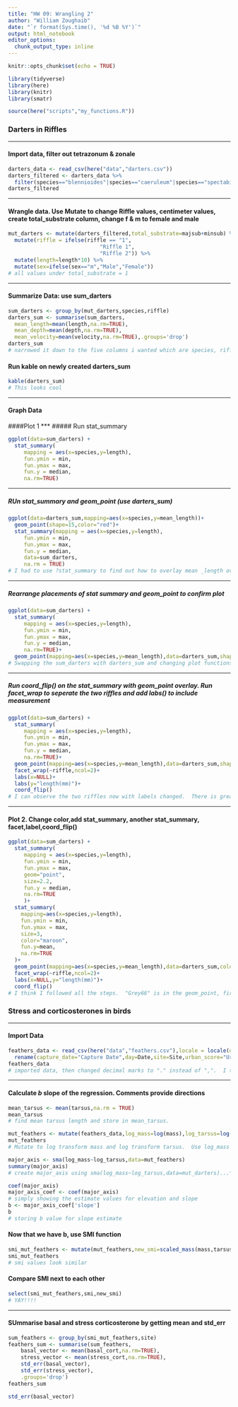 ```yaml
---
title: "HW 09: Wrangling 2"
author: "William Zoughaib"
date: "`r format(Sys.time(), '%d %B %Y')`"
output: html_notebook
editor_options: 
  chunk_output_type: inline
---
```

```r
knitr::opts_chunk$set(echo = TRUE)
```
```r
library(tidyverse)
library(here)
library(knitr)
library(smatr)
```
```r
source(here("scripts","my_functions.R"))
```


### **Darters in Riffles**
***
#### Import data, filter out tetrazonum & zonale
```r
darters_data <- read_csv(here("data","darters.csv"))
darters_filtered <- darters_data %>% 
  filter(species=="blennioides"|species=="caeruleum"|species=="spectabile")
darters_filtered
```
***
#### Wrangle data.  Use Mutate to change Riffle values, centimeter values, create total_substrate column, change f & m to female and male
```r
mut_darters <- mutate(darters_filtered,total_substrate=majsub+minsub) %>% 
  mutate(riffle = ifelse(riffle == "1", 
                             "Riffle 1", 
                             "Riffle 2")) %>% 
  mutate(length=length*10) %>% 
  mutate(sex=ifelse(sex=="m","Male","Female"))
# all values under total_substrate = 1
```
***
#### Summarize Data: use sum_darters
```r
sum_darters <- group_by(mut_darters,species,riffle)   
darters_sum <- summarise(sum_darters,
  mean_length=mean(length,na.rm=TRUE), 
  mean_depth=mean(depth,na.rm=TRUE),
  mean_velocity=mean(velocity,na.rm=TRUE),.groups='drop')
darters_sum
# narrowed it down to the five columns i wanted which are species, riffle, mean_length,mean_depth.  This was tough.
```
#### Run kable on newly created darters_sum
```r
kable(darters_sum)
# This looks cool
```
***
#### Graph Data
####Plot 1
***
##### Run stat_summary
```r
ggplot(data=sum_darters) + 
  stat_summary(
     mapping = aes(x=species,y=length),
     fun.ymin = min,
     fun.ymax = max,
     fun.y = median,
     na.rm=TRUE)
```
***
##### RUn stat_summary and geom_point (use darters_sum)
```r
ggplot(data=darters_sum,mapping=aes(x=species,y=mean_length))+
  geom_point(shape=15,color="red")+
  stat_summary(mapping = aes(x=species,y=length),
     fun.ymin = min,
     fun.ymax = max,
     fun.y = median,
     data=sum_darters,
     na.rm = TRUE)
# I had to use ?stat_summary to find out how to overlay mean _length over length.  I think this is how you do it?  You have to determine what the data is somehow.  I also added color to the square shape as it will be easier to notice
```
***
##### Rearrange placements of stat summary and geom_point to confirm plot
```r
ggplot(data=sum_darters) + 
  stat_summary(
     mapping = aes(x=species,y=length),
     fun.ymin = min,
     fun.ymax = max,
     fun.y = median,
     na.rm=TRUE)+
  geom_point(mapping=aes(x=species,y=mean_length),data=darters_sum,shape=15,color="red")
# Swapping the sum_darters with darters_sum and changing plot functions still results in the same thing.
```
***
##### Run coord_flip() on the stat_summary with geom_point overlay.  Run facet_wrap to seperate the two riffles and add labs() to include measurement
```r
ggplot(data=sum_darters) + 
  stat_summary(
     mapping = aes(x=species,y=length),
     fun.ymin = min,
     fun.ymax = max,
     fun.y = median,
     na.rm=TRUE)+
  geom_point(mapping=aes(x=species,y=mean_length),data=darters_sum,shape=15,color="red")+
  facet_wrap(~riffle,ncol=2)+
  labs(x=NULL)+
  labs(y="length(mm)")+
  coord_flip()
# I can observe the two riffles now with labels changed.  There is greater variance in Riffle 2 than in Riffle 1
```
***
#### Plot 2.  Change color,add stat_summary, another stat_summary, facet,label,coord_flip()
```r
ggplot(data=sum_darters) + 
  stat_summary(
     mapping = aes(x=species,y=length),
     fun.ymin = min,
     fun.ymax = max,
     geom="point",
     size=2.2,
     fun.y = median,
     na.rm=TRUE
     )+
  stat_summary(
    mapping=aes(x=species,y=length),
    fun.ymin = min,
    fun.ymax = max,
    size=3,
    color="maroon",
    fun.y=mean,
    na.rm=TRUE
  )+
  geom_point(mapping=aes(x=species,y=mean_length),data=darters_sum,color="grey66")+
  facet_wrap(~riffle,ncol=2)+
  labs(x=NULL,y="length(mm)")+
  coord_flip()
# I think I followed all the steps.  "Grey66" is in the geom_point, first stat_summary has median,"point", & 2.2.  Second stat_summary has mean,3, and maroon.  It is just not what I expected.  
```







### Stress and corticosterones in birds
***
#### Import Data
```r
feathers_data <- read_csv(here("data","feathers.csv"),locale = locale(decimal_mark = ",")) %>% 
  rename(capture_date="Capture Date",day=Date,site=Site,urban_score="Urba Score",cortF="CortF ng/mg",cortB="CortF ng/mm", sex=Sex,smi=SMI,tarsus=Tarsus,mass=Mass,basal_cort=Bas_Cort,stress_cort=Stress_Cort)
feathers_data
# imported data, then changed decimal marks to "." instead of ",".  I then changed column names.  I needed to remember to do "around spaced words" to change column name.  Saved data as feathers_data.  
```

***
#### Calculate _b_ slope of the regression. Comments provide directions
```r
mean_tarsus <- mean(tarsus,na.rm = TRUE)
mean_tarsus
# find mean tarsus length and store in mean_tarsus.
```
```r
mut_feathers <- mutate(feathers_data,log_mass=log(mass),log_tarsus=log(tarsus))
mut_feathers
# Mutate to log transform mass and log transform tarsus.  Use log_mass and log_tarsus.  
```
```r
major_axis <- sma(log_mass~log_tarsus,data=mut_feathers)
summary(major_axis)
# create major_axis using sma(log_mass~log_tarsus,data=mut_darters)...**DO NOT USE -** or you will have issues!!!!!!  Then apply summary function
```
```r
coef(major_axis)
major_axis_coef <- coef(major_axis)
# simply showing the estimate values for elevation and slope
b <- major_axis_coef['slope']
b
# storing b value for slope estimate
```
#### Now that we have b, use SMI function
```r
smi_mut_feathers <- mutate(mut_feathers,new_smi=scaled_mass(mass,tarsus,b))  
smi_mut_feathers
# smi values look similar
```
#### Compare SMI next to each other
```r
select(smi_mut_feathers,smi,new_smi)
# YAY!!!! 
```
***
#### SUmmarise basal and stress corticosterone by getting mean and std_err
```r
sum_feathers <- group_by(smi_mut_feathers,site)
feathers_sum <- summarise(sum_feathers,
    basal_vector <- mean(basal_cort,na.rm=TRUE),
    stress_vector <- mean(stress_cort,na.rm=TRUE),
    std_err(basal_vector),
    std_err(stress_vector),
    .groups='drop')
feathers_sum
```
```r
std_err(basal_vector)
```








